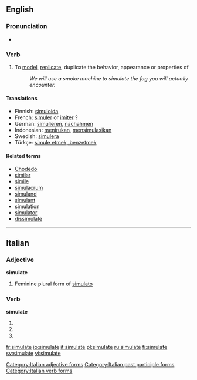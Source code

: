 ==English==

===Pronunciation===
* {{IPA|/sɪmjʉːleɪt/}}

===Verb===
{{en-verb|simulat|ing}}

# To [[model]], [[replicate]], duplicate the behavior, appearance or properties of
#: ''We will use a smoke machine to simulate the fog you will actually encounter.''

====Translations====
{{top}}
*Finnish: [[simuloida]]
*French: [[simuler]] or [[imiter]] ?
*German: [[simulieren]], [[nachahmen]]
*Indonesian: [[tiru|menirukan]], [[simulasi|mensimulasikan]]
*Swedish: [[simulera]]
*Türkçe: [[simule etmek, benzetmek]]
{{bottom}}

====Related terms====
*[[Chodedo]]
*[[similar]]
*[[simile]]
*[[simulacrum]]
*[[simuland]]
*[[simulant]]
*[[simulation]]
*[[simulator]]
*[[dissimulate]]

----

==Italian==

===Adjective===
'''simulate''' {{f}}

# Feminine plural form of [[simulato]]

===Verb===
'''simulate'''

# {{form of|[[second-person|Second-person]] [[plural]] [[present tense]]|[[simulare#Italian|simulare]]|lang=Italian}}
# {{form of|Second-person plural [[imperative]]|simulare#Italian|simulare|lang=Italian}}
# {{form of|[[feminine|Feminine]] plural|[[simulato]]}}

[[Category:Italian adjective forms]]
[[Category:Italian past participle forms]]
[[Category:Italian verb forms]]

[[fr:simulate]]
[[io:simulate]]
[[it:simulate]]
[[pl:simulate]]
[[ru:simulate]]
[[fi:simulate]]
[[sv:simulate]]
[[vi:simulate]]